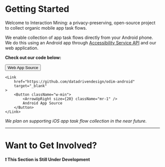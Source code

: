 
# Getting Started

Welcome to Interaction Mining: a privacy-preserving, open-source project to collect organic mobile app task flows. 

We enable collection of app task flows directly from your Android phone. We do this using an Android app through [Accessibility Service API](https://developer.android.com/reference/android/accessibilityservice/AccessibilityService) and our web application. 

**Check out our code below:**

<div className="flex flex-col md:flex-row w-full justify-evenly">
    <Link
        href="https://github.com/datadrivendesign/interaction-mining"
        target="_blank"
    >
        <Button className="w-min">
            <ArrowUpRight size={20} className="mr-1" />
            Web App Source
        </Button>
    </Link>


    <Link
        href="https://github.com/datadrivendesign/odim-android"
        target="_blank"
    >
        <Button className="w-min">
            <ArrowUpRight size={20} className="mr-1" />
            Android App Source
        </Button>
    </Link>
</div>


*We plan on supporting iOS app task flow collection in the near future.*

---

# Want to Get Involved?
**❗ This Section is Still Under Development**
